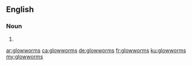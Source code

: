 {{also|glow-worms}}
==English==

===Noun===
{{head|en|noun plural form}}

# {{plural of|glowworm|lang=en}}

[[ar:glowworms]]
[[ca:glowworms]]
[[de:glowworms]]
[[fr:glowworms]]
[[ku:glowworms]]
[[my:glowworms]]